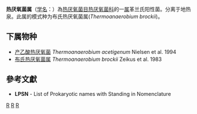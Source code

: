 {{Automatic taxobox
| taxon = Thermoanaerobium
| authority = Zeikus et al.,1979
| type species = 布氏热厌氧菌属<br>''Thermoanaerobium brockii''
| type species authority = Zeikus et al. 1983
| synonyms = 
* ''Thermoanaerobacter'' Wiegel and Ljungdahl 1982
* ''Thermobacteroides'' Ben-Bassat and Zeikus 1983
* ''Acetogenium'' Leigh and Wolfe 1983
}}
'''热厌氧菌属'''（[[学名|学名]]：{{lang|la|''Thermoanaerobium''}}）為[[热厌氧菌目|热厌氧菌目]][[热厌氧菌科|热厌氧菌科]]的一[[属|属]]革兰氏阳性菌。分离于地热泉。此属的模式种为布氏热厌氧菌属(''Thermoanaerobium brockii'')。

==下属物种==
* [[产乙酸热厌氧菌|产乙酸热厌氧菌]] ''Thermoanaerobium acetigenum'' Nielsen et al. 1994
* [[布氏热厌氧菌属|布氏热厌氧菌属]] ''Thermoanaerobium brockii'' Zeikus et al. 1983

==參考文獻==
{{reflist}}
* '''LPSN''' - List of Prokaryotic names with Standing in Nomenclature

{{taxonbar}}

[[Category:革兰氏阳性菌|R]]
[[Category:_热厌氧菌科|R]]
[[Category:1979年描述的分类群|R]]